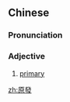 {{also|原发}}
==Chinese==
{{zh-forms|s=原发}}

===Pronunciation===
{{zh-pron
|m=yuánfā
|c=jyun4 faat3
|cat=a
}}

===Adjective===
{{zh-adj}}

# {{lb|zh|attributive|medicine}} [[primary]]

[[zh:原發]]